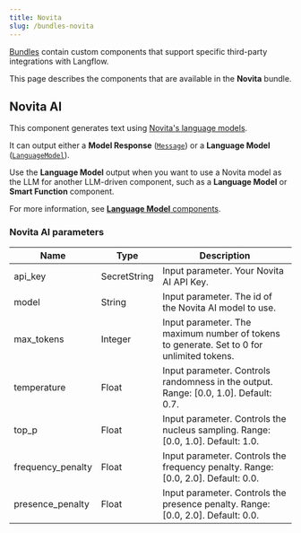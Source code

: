 ```yaml
---
title: Novita
slug: /bundles-novita
---
```



[Bundles](/components-bundle-components) contain custom components that support specific third-party integrations with Langflow.

This page describes the components that are available in the **Novita** bundle.

## Novita AI

This component generates text using [Novita's language models](https://novita.ai/docs/guides/llm-api).

It can output either a **Model Response** ([`Message`](/data-types#message)) or a **Language Model** ([`LanguageModel`](/data-types#languagemodel)).

Use the **Language Model** output when you want to use a Novita model as the LLM for another LLM-driven component, such as a **Language Model** or **Smart Function** component.

For more information, see [**Language Model** components](/components-models).

### Novita AI parameters

<PartialParams />

| Name | Type | Description |
|------|------|-------------|
| api_key | SecretString | Input parameter. Your Novita AI API Key. |
| model | String | Input parameter. The id of the Novita AI model to use. |
| max_tokens | Integer | Input parameter. The maximum number of tokens to generate. Set to 0 for unlimited tokens. |
| temperature | Float | Input parameter. Controls randomness in the output. Range: [0.0, 1.0]. Default: 0.7. |
| top_p | Float | Input parameter. Controls the nucleus sampling. Range: [0.0, 1.0]. Default: 1.0. |
| frequency_penalty | Float | Input parameter. Controls the frequency penalty. Range: [0.0, 2.0]. Default: 0.0. |
| presence_penalty | Float | Input parameter. Controls the presence penalty. Range: [0.0, 2.0]. Default: 0.0. |